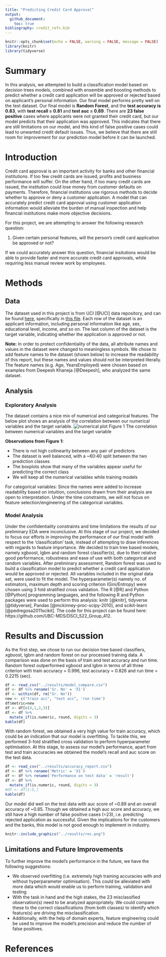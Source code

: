 ```yaml
---
title: "Predicting Credit Card Approval"
output: 
  github_document:
    toc: true
bibliography: credit_refs.bib
---
```


```r
knitr::opts_chunk$set(echo = FALSE, warning = FALSE, message = FALSE)
library(knitr)
library(tidyverse)
```

# Summary
In this analysis, we attempted to build a classification model based on
decision trees models, combined with ensemble and boosting methods to predict whether a credit card application will be approved or rejected based on applicant’s personal information. Our final model performs pretty well on the test dataset.
Our final model is **Random Forest**, and the **test accuracy is 0.83**,
with **test recall = 0.81** and **test auc = 0.89**. There are **23 false positive** cases where applicants were not granted their credit card, but our model predicts that their application was approved. This indicates that there are still limitations on our model, and this kind of false positive cases could lead to unwanted credit default issues. Thus, we believe that there are still room for improvement for our prediction model before it can be launched. 

# Introduction
Credit card approval is an important activity for banks and other
financial institutions. If too few credit cards are issued, profits and
business performance will suffer. On the other hand, if too many credit
cards are issued, the institution could lose money from customer
defaults on payments. Therefore, financial institutions use rigorous
methods to decide whether to approve or deny a customer application. A
model that can accurately predict credit card approval using customer
application information would alleviate the burden of manual inspection
and help financial institutions make more objective decisions.

For this project, we are attempting to answer the following research
question:

1.  Given certain personal features, will the person’s credit card
    application be approved or not?

If we could accurately answer this question, financial insitutions would
be able to provide faster and more accurate credit card approvals, while
requiring less manual review work by employees.

# Methods

## Data

The dataset used in this project is from  UCI [@UCI] data repository, and can be found [here](https://archive.ics.uci.edu/ml/datasets/Credit+Approval), specifically in [this file](https://archive.ics.uci.edu/ml/machine-learning-databases/credit-screening/crx.data). 
Each row of the dataset is an applicant information, including personal information like age, sex, educational level, income, and so on. The last column of the dataset is the target variable, indicating whether the application is approved or not.

**Note:** In order to protect confidentiality of the data, all attribute names and values in the dataset were changed to meaningless symbols. We chose to add feature names to the dataset (shown below) to increase the readability of this report, but these names and values should not be interpreted literally. The feature names (e.g. Age, YearsEmployed) were chosen based on examples from Deepesh Khaneja [@Deepesh], who analyzed the same dataset.


## Analysis

### Exploratory Analysis
The dataset contains a nice mix of numerical and categorical features. The below plot shows an analysis of the correlation between our numerical variables and the target variable. 
![numerical plot](../img/numerical.png) 
 Figure 1 The correlation between numerical variables and the target variable

**Observations from Figure 1:**

- There is not high collinearity between any pair of predictors
- The dataset is well balanced, with a ~60:40 split between the two prediction classes
- The boxplots show that many of the variables appear useful for predicting the correct class
- We will keep all the numerical variables while training models

For categorical variables: Since the names were added to increase readability based on intuition, conclusions drawn from their analysis are open to interpretation. Under the time constraints, we will not focus on feature selection/engineering of the categorical variables.

### Model Analysis

Under the confidentiality constraints and time limitations the results of our preliminary EDA were inconclusive. At this stage of our project, we decided to focus our efforts in improving the performance of our final model with respect to the 'classification' task, instead of attempting to draw inferences with regards to feature importance. We decided to train tree based models, namely xgboost, lgbm and random forest classifier(s), due to their relative good performance, robustness and ease of use with both categorical and random variables. After preliminary assessment, Random forest was used to build a classification model to predict whether a credit card application would be approved or rejected. All variables included in the original data set, were used to fit the model. The hyperparameter(s) namely no. of estimators, maximum depth and scoring criterion (Gini/Entropy) were chosen using 3 fold stratified cross validation.
The R [@R] and Python [@Python] programming languages, and the following R and Python packages were used to perform this analysis: knitr [@knitr], tidyverse [@tidyverse], Pandas [@mckinney-proc-scipy-2010], and scikit-learn [@pedregosa2011scikit]. The code for this project can be found here: https://github.com/UBC-MDS/DSCI_522_Group_412.

# Results and Discussion

As the first step, we chose to run our decision tree based classifiers, xgboost, lgbm and random forest on our processed training data. A comparison was done on the basis of train and test accuracy and run time. Random forest outperformed xgboost and lgbm in terms of all three criterion with train accuracy = 0.996, test accuracy = 0.826 and run time = 0.2215 (sec).
```r
df <- read_csv("../results/model_compare.csv")
df <- df %>% rename('Sr. No' = 'X1')
df <- within(df, rm("Sr. No"))
new <- c("train acc", "test acc", 'run time')
df$metric=new
df <- df[c(4,1,2,3)]
df <- df %>% 
  mutate_if(is.numeric, round, digits = 3)
kable(df)
```

With random forest, we obtained a very high value for train accuracy, which could be an indication that our model is overfitting. To tackle this, we performed 3-fold stratified cross validation to perform hyperparameter optimisation. At this stage, to assess our model's performance, apart from test and train accuracies we obtained the model's recall and auc score on the test data.

```r
df <- read_csv("../results/accuracy_report.csv")
df <- df %>% rename('Metric' = 'X1')
df <- df %>% rename('Performance on test data' = 'result')
df <- df %>% 
  mutate_if(is.numeric, round, digits = 3)
#df <- df[1:5,]
kable(df)
```

Our model did well on the test data with auc score of ~0.89 and an overall accuracy of ~0.85. Though we obtained a high auc score and accuracy, we still have a high number of false positive cases (=23), i.e. predicting rejected application as successful. Given the implications for the customers and the banks, this model is not good enough to implement in industry.

```r
knitr::include_graphics("../results/roc.png")
```
## Limitations and Future Improvements

To further improve the model's performance in the future, we have the following suggestions:

- We observed overfitting (i.e. extremely high training accuracies with and without hyperparameter optimisation). This could be alleviated with more data which would enable us to perform training, validation and testing
- With the task in hand and the high stakes, the 23 misclassified observation(s) need to be analyzed appropriately. We could compare these to the correct classifications (from both classes) to identify which feature(s) are driving the misclassification. 
- Additionally, with the help of domain experts, feature engineering could be used to improve the model's precision and reduce the number of false positives.

# References